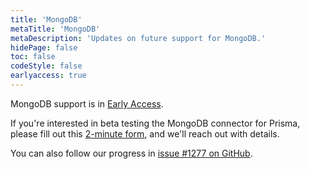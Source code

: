 ```yaml
---
title: 'MongoDB'
metaTitle: 'MongoDB'
metaDescription: 'Updates on future support for MongoDB.'
hidePage: false
toc: false
codeStyle: false
earlyaccess: true
---
```


<TopBlock>

MongoDB support is in [Early Access](../../about/releases#early-access).

If you're interested in beta testing the MongoDB connector for Prisma, please fill out this [2-minute form](https://prisma103696.typeform.com/to/FriDuIeM), and we'll reach out with details.

You can also follow our progress in [issue #1277 on GitHub](https://github.com/prisma/prisma/issues/1277#issuecomment-624532966).

</TopBlock>
